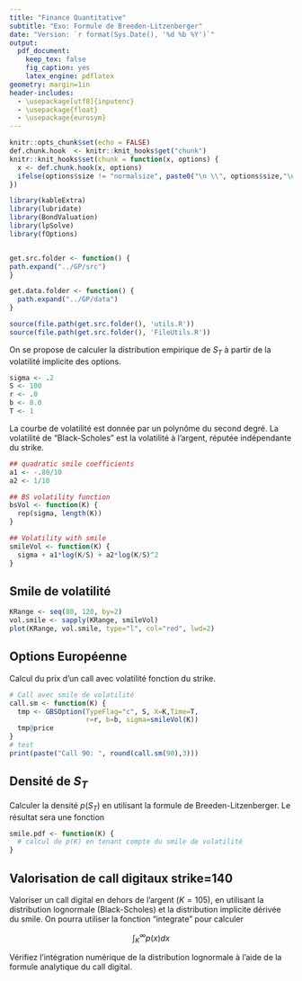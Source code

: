 ```yaml
---
title: "Finance Quantitative"
subtitle: "Exo: Formule de Breeden-Litzenberger"
date: "Version: `r format(Sys.Date(), '%d %b %Y')`"
output:
  pdf_document:
    keep_tex: false
    fig_caption: yes
    latex_engine: pdflatex
geometry: margin=1in
header-includes:
  - \usepackage[utf8]{inputenc}
  - \usepackage{float}
  - \usepackage{eurosym}
---
```


```r
knitr::opts_chunk$set(echo = FALSE)
def.chunk.hook  <- knitr::knit_hooks$get("chunk")
knitr::knit_hooks$set(chunk = function(x, options) {
  x <- def.chunk.hook(x, options)
  ifelse(options$size != "normalsize", paste0("\n \\", options$size,"\n\n", x, "\n\n \\normalsize"), x)
})
```

```r
library(kableExtra)
library(lubridate)
library(BondValuation)
library(lpSolve)
library(fOptions)


get.src.folder <- function() {
path.expand("../GP/src")
}

get.data.folder <- function() {
  path.expand("../GP/data")
}

source(file.path(get.src.folder(), 'utils.R'))
source(file.path(get.src.folder(), 'FileUtils.R'))
```

On se propose de calculer la distribution empirique de $S_T$ à partir de la volatilité implicite des options.

```r
sigma <- .2
S <- 100
r <- .0
b <- 0.0
T <- 1
```

La courbe de volatilité est donnée par un polynôme du second degré. La volatilité de "Black-Scholes" est la volatilité à l'argent, réputée indépendante du strike.

```r
## quadratic smile coefficients
a1 <- -.80/10
a2 <- 1/10

## BS volatility function
bsVol <- function(K) {
  rep(sigma, length(K))
}

## Volatility with smile
smileVol <- function(K) {
  sigma + a1*log(K/S) + a2*log(K/S)^2
}
```

## Smile de volatilité

```r
KRange <- seq(80, 120, by=2)
vol.smile <- sapply(KRange, smileVol)
plot(KRange, vol.smile, type="l", col="red", lwd=2)
```

## Options Européenne

Calcul du prix d'un call avec volatilité fonction du strike.

```r
# Call avec smile de volatilité
call.sm <- function(K) {
  tmp <- GBSOption(TypeFlag="c", S, X=K,Time=T,
                   r=r, b=b, sigma=smileVol(K))
  tmp@price
}
# test
print(paste("Call 90: ", round(call.sm(90),3)))
```

## Densité de $S_T$

Calculer la densité $p(S_T)$ en utilisant la formule de Breeden-Litzenberger.
Le résultat sera une fonction 

```r
smile.pdf <- function(K) {
  # calcul de p(K) en tenant compte du smile de volatilité
} 
```

## Valorisation de call digitaux strike=140

Valoriser un call digital en dehors de l'argent ($K=105$), en utilisant la distribution lognormale (Black-Scholes) et la distribution implicite dérivée du smile.
On pourra utiliser la fonction "integrate" pour calculer

$$
\int_K^\infty p(x) dx
$$


Vérifiez l'intégration numérique de la distribution lognormale à l'aide de la formule analytique du call digital.
